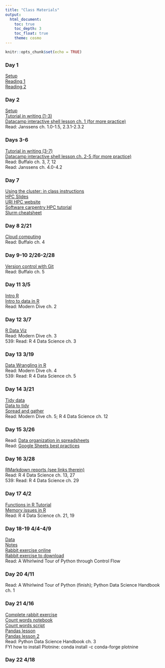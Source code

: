 ```yaml
---
title: "Class Materials"
output: 
  html_document:
    toc: true
    toc_depth: 3
    toc_float: true
    theme: cosmo
---
```


```r
knitr::opts_chunk$set(echo = TRUE)
```

### Day 1
[Setup](https://rachelss.github.io/BigDataSetup/)  
[Reading 1](https://www.practicereproducibleresearch.org/core-chapters/1-intro.html)  
[Reading 2](https://www.practicereproducibleresearch.org/core-chapters/0-preface.html)

### Day 2    
[Setup](http://swcarpentry.github.io/shell-novice/setup.html)  
[Tutorial in writing (1-3)](http://swcarpentry.github.io/shell-novice/)  
[Datacamp interactive shell lesson ch. 1 (for more practice)](https://www.datacamp.com/courses/introduction-to-shell-for-data-science)  
Read: Janssens ch. 1.0-1.5, 2.3.1-2.3.2

### Days 3-6    
[Tutorial in writing (3-7)](http://swcarpentry.github.io/shell-novice/)  
[Datacamp interactive shell lesson ch. 2-5 (for more practice)](https://www.datacamp.com/courses/introduction-to-shell-for-data-science)  
Read: Buffalo ch. 3, 7, 12  
Read: Janssens ch. 4.0-4.2

### Day 7  
[Using the cluster: in class instructions](cluster_instructions.html)  
[HPC Slides](hpcslides.pdf)  
[URI HPC website](https://web.uri.edu/hpc-research-computing/)  
[Software carpentry HPC tutorial](https://hpc-carpentry.github.io/hpc-intro/)  
[Slurm cheatsheet](https://isugenomics.github.io/bioinformatics-workbook/Appendix/HPC/SLURM/slurm-cheatsheat.html)

### Day 8 2/21
[Cloud computing](cloud_instructions.html)  
Read: Buffalo ch. 4

### Day 9-10 2/26-2/28
[Version control with Git](http://swcarpentry.github.io/git-novice/)  
Read: Buffalo ch. 5

### Day 11 3/5
[Intro R](https://datacarpentry.org/R-ecology-lesson/00-before-we-start.html)  
[Intro to data in R](02-starting-with-data.html)  
Read: Modern Dive ch. 2

### Day 12 3/7
[R Data Viz](https://datacarpentry.org/R-ecology-lesson/04-visualization-ggplot2.html)  
Read: Modern Dive ch. 3  
539: Read: R 4 Data Science ch. 3

### Day 13 3/19
[Data Wrangling in R](https://datacarpentry.org/R-ecology-lesson/03-dplyr.html)  
Read: Modern Dive ch. 4  
539: Read: R 4 Data Science ch. 5

### Day 14 3/21  
[Tidy data](https://datacarpentry.org/spreadsheet-ecology-lesson/)  
[Data to tidy](https://ndownloader.figshare.com/files/2252083)  
[Spread and gather](http://swcarpentry.github.io/r-novice-gapminder/14-tidyr/index.html)  
Read: Modern Dive ch. 5; R 4 Data Science ch. 12

### Day 15 3/26
Read: [Data organization in spreadsheets](https://www.tandfonline.com/doi/pdf/10.1080/00031305.2017.1375989)  
Read: [Google Sheets best practices](https://matthewlincoln.net/2018/03/26/best-practices-for-using-google-sheets-in-your-data-project.html)

### Day 16 3/28  
[RMarkdown reports (see links therein)](http://swcarpentry.github.io/r-novice-gapminder/15-knitr-markdown/index.html)  
Read: R 4 Data Science ch. 13, 27  
539: Read: R 4 Data Science ch. 29

### Day 17 4/2  
[Functions in R Tutorial](http://swcarpentry.github.io/r-novice-gapminder/10-functions/index.html)  
[Memory issues in R](https://privefl.github.io/advr38book/performance.html#rs-memory-management)  
Read: R 4 Data Science ch. 21, 19  

### Day 18-19 4/4-4/9  
[Data](https://d37djvu3ytnwxt.cloudfront.net/assets/courseware/v1/1d1e264f416e27b22a0b8c970d52f3e3/asset-v1:HarvardX+PH526x+3T2016+type@asset+block/Books_EngFr.zip)  
[Notes](text_analysis.html)  
[Rabbit exercise online](https://mybinder.org/v2/gh/rachelss/BigDataAnalysis19/master?filepath=rabbit_exercise.ipynb)  
[Rabbit exercise to download](rabbit_exercise.ipynb)  
Read: A Whirlwind Tour of Python through Control Flow  

### Day 20 4/11  
Read: A Whirlwind Tour of Python (finish); Python Data Science Handbook ch. 1

### Day 21 4/16  
[Complete rabbit exercise](rabbits_inclass.html)  
[Count words notebook](text_inclass.html)    
[Count words script](count_words_in_books_class.py)  
[Pandas lesson](https://datacarpentry.org/python-ecology-lesson/03-index-slice-subset/index.html)  
[Pandas lesson 2](https://datacarpentry.org/python-ecology-lesson/05-merging-data/index.html)  
Read: Python Data Science Handbook ch. 3  
FYI how to install Plotnine: conda install -c conda-forge plotnine

### Day 22 4/18